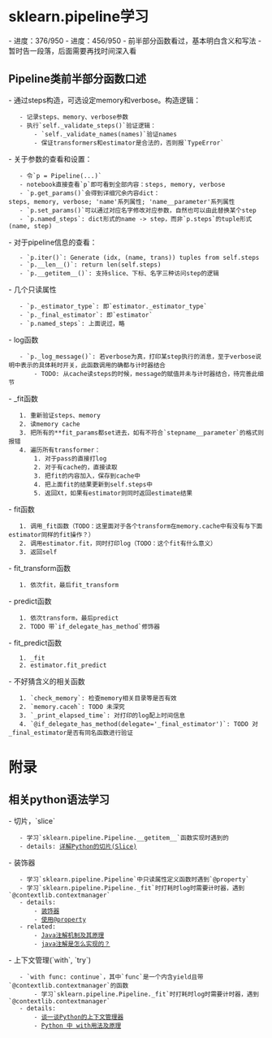 = sklearn.pipeline学习 =
- 进度：376/950
- 进度：456/950
- 前半部分函数看过，基本明白含义和写法
- 暂时告一段落，后面需要再找时间深入看

== Pipeline类前半部分函数口述 ==
- 通过steps构造，可选设定memory和verbose。构造逻辑：
    - 记录steps、memory、verbose参数
    - 执行`self._validate_steps()`验证逻辑：
        - `self._validate_names(names)`验证names
        - 保证transformers和estimator是合法的，否则报`TypeError`
- 关于参数的查看和设置：
    - 令`p = Pipeline(...)`
    - notebook直接查看`p`即可看到全部内容：steps, memory, verbose
    - `p.get_params()`会得到详细冗余内容dict：steps, memory, verbose; 'name'系列属性; 'name__parameter'系列属性
    - `p.set_params()`可以通过对应名字修改对应参数，自然也可以由此替换某个step
    - `p.named_steps`: dict形式的name -> step，而非`p.steps`的tuple形式(name, step)
- 对于pipeline信息的查看：
    - `p.iter()`: Generate (idx, (name, trans)) tuples from self.steps
    - `p.__len__()`: return len(self.steps)
    - `p.__getitem__()`: 支持slice、下标、名字三种访问step的逻辑
- 几个只读属性
    - `p._estimator_type`: 即`estimator._estimator_type`
    - `p._final_estimator`: 即`estimator`
    - `p.named_steps`: 上面说过，略
- log函数
    - `p._log_message()`: 若verbose为真，打印某step执行的消息，至于verbose说明中表示的具体耗时开关，此函数调用的确都与计时器结合
        - TODO: 从cache读steps的时候，message的赋值并未与计时器结合，待完善此细节
- _fit函数
    1. 重新验证steps、memory
    2. 读memory cache
    3. 把所有的**fit_params都set进去，如有不符合`stepname__parameter`的格式则报错
    4. 遍历所有transformer：
        1. 对于pass的直接打log
        2. 对于有cache的，直接读取
        3. 把fit的内容加入，保存到cache中
        4. 把上面fit的结果更新到self.steps中
        5. 返回Xt，如果有estimator则同时返回estimate结果
- fit函数
    1. 调用_fit函数（TODO：这里面对于各个transform在memory.cache中有没有与下面estimator同样的fit操作？）
    2. 调用estimator.fit，同时打印log（TODO：这个fit有什么意义）
    3. 返回self
- fit_transform函数
    1. 依次fit，最后fit_transform
- predict函数
    1. 依次transform，最后predict
    2. TODO 带`if_delegate_has_method`修饰器
- fit_predict函数
    1. _fit
    2. estimator.fit_predict
- 不好猜含义的相关函数
    1. `check_memory`: 检查memory相关目录等是否有效
    2. `memory.caceh`: TODO 未深究
    3. `_print_elapsed_time`: 对打印的log配上时间信息
    4. `@if_delegate_has_method(delegate='_final_estimator')`: TODO 对_final_estimator是否有同名函数进行验证

= 附录 =

== 相关python语法学习 ==
- 切片，`slice`
    - 学习`sklearn.pipeline.Pipeline.__getitem__`函数实现时遇到的
    - details: [[https://blog.csdn.net/liuyuan185442111/article/details/47039651|详解Python的切片(Slice)]]
- 装饰器
    - 学习`sklearn.pipeline.Pipeline`中只读属性定义函数时遇到`@property`
    - 学习`sklearn.pipeline.Pipeline._fit`时打耗时log时需要计时器，遇到`@contextlib.contextmanager`
    - details:
        - [[https://www.liaoxuefeng.com/wiki/1016959663602400/1017451662295584|装饰器]]
        - [[https://www.liaoxuefeng.com/wiki/897692888725344/923030547069856|使用@property]]
    - related:
        - [[https://blog.csdn.net/wangyangzhizhou/article/details/51698638|Java注解机制及其原理]]
        - [[https://www.zhihu.com/question/24401191/answer/37601385?utm_source=wechat_session&utm_medium=social&utm_oi=53708763168768|java注解是怎么实现的？]]
- 上下文管理(`with`, `try`)
    - `with func: continue`，其中`func`是一个内含yield且带`@contextlib.contextmanager`的函数
        - 学习`sklearn.pipeline.Pipeline._fit`时打耗时log时需要计时器，遇到`@contextlib.contextmanager`
    - details:
        - [[http://www.bjhee.com/python-context.html|谈一谈Python的上下文管理器]]
        - [[https://blog.csdn.net/u012609509/article/details/72911564|Python 中 with用法及原理]]
